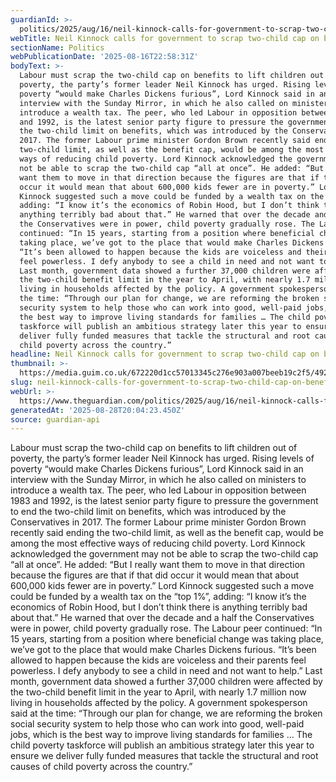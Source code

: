 ```yaml
---
guardianId: >-
  politics/2025/aug/16/neil-kinnock-calls-for-government-to-scrap-two-child-cap-on-benefits
webTitle: Neil Kinnock calls for government to scrap two-child cap on benefits
sectionName: Politics
webPublicationDate: '2025-08-16T22:58:31Z'
bodyText: >-
  Labour must scrap the two-child cap on benefits to lift children out of
  poverty, the party’s former leader Neil Kinnock has urged. Rising levels of
  poverty “would make Charles Dickens furious”, Lord Kinnock said in an
  interview with the Sunday Mirror, in which he also called on ministers to
  introduce a wealth tax. The peer, who led Labour in opposition between 1983
  and 1992, is the latest senior party figure to pressure the government to end
  the two-child limit on benefits, which was introduced by the Conservatives in
  2017. The former Labour prime minister Gordon Brown recently said ending the
  two-child limit, as well as the benefit cap, would be among the most effective
  ways of reducing child poverty. Lord Kinnock acknowledged the government may
  not be able to scrap the two-child cap “all at once”. He added: “But I really
  want them to move in that direction because the figures are that if that did
  occur it would mean that about 600,000 kids fewer are in poverty.” Lord
  Kinnock suggested such a move could be funded by a wealth tax on the “top 1%”,
  adding: “I know it’s the economics of Robin Hood, but I don’t think there is
  anything terribly bad about that.” He warned that over the decade and a half
  the Conservatives were in power, child poverty gradually rose. The Labour peer
  continued: “In 15 years, starting from a position where beneficial change was
  taking place, we’ve got to the place that would make Charles Dickens furious.
  “It’s been allowed to happen because the kids are voiceless and their parents
  feel powerless. I defy anybody to see a child in need and not want to help.”
  Last month, government data showed a further 37,000 children were affected by
  the two-child benefit limit in the year to April, with nearly 1.7 million now
  living in households affected by the policy. A government spokesperson said at
  the time: “Through our plan for change, we are reforming the broken social
  security system to help those who can work into good, well-paid jobs, which is
  the best way to improve living standards for families … The child poverty
  taskforce will publish an ambitious strategy later this year to ensure we
  deliver fully funded measures that tackle the structural and root causes of
  child poverty across the country.”
headline: Neil Kinnock calls for government to scrap two-child cap on benefits
thumbnail: >-
  https://media.guim.co.uk/672220d1cc57013345c276e903a007beeb19c2f5/492_286_1546_1237/500.jpg
slug: neil-kinnock-calls-for-government-to-scrap-two-child-cap-on-benefits
webUrl: >-
  https://www.theguardian.com/politics/2025/aug/16/neil-kinnock-calls-for-government-to-scrap-two-child-cap-on-benefits
generatedAt: '2025-08-28T20:04:23.450Z'
source: guardian-api
---
```

Labour must scrap the two-child cap on benefits to lift children out of poverty, the party’s former leader Neil Kinnock has urged. Rising levels of poverty “would make Charles Dickens furious”, Lord Kinnock said in an interview with the Sunday Mirror, in which he also called on ministers to introduce a wealth tax. The peer, who led Labour in opposition between 1983 and 1992, is the latest senior party figure to pressure the government to end the two-child limit on benefits, which was introduced by the Conservatives in 2017. The former Labour prime minister Gordon Brown recently said ending the two-child limit, as well as the benefit cap, would be among the most effective ways of reducing child poverty. Lord Kinnock acknowledged the government may not be able to scrap the two-child cap “all at once”. He added: “But I really want them to move in that direction because the figures are that if that did occur it would mean that about 600,000 kids fewer are in poverty.” Lord Kinnock suggested such a move could be funded by a wealth tax on the “top 1%”, adding: “I know it’s the economics of Robin Hood, but I don’t think there is anything terribly bad about that.” He warned that over the decade and a half the Conservatives were in power, child poverty gradually rose. The Labour peer continued: “In 15 years, starting from a position where beneficial change was taking place, we’ve got to the place that would make Charles Dickens furious. “It’s been allowed to happen because the kids are voiceless and their parents feel powerless. I defy anybody to see a child in need and not want to help.” Last month, government data showed a further 37,000 children were affected by the two-child benefit limit in the year to April, with nearly 1.7 million now living in households affected by the policy. A government spokesperson said at the time: “Through our plan for change, we are reforming the broken social security system to help those who can work into good, well-paid jobs, which is the best way to improve living standards for families … The child poverty taskforce will publish an ambitious strategy later this year to ensure we deliver fully funded measures that tackle the structural and root causes of child poverty across the country.”
